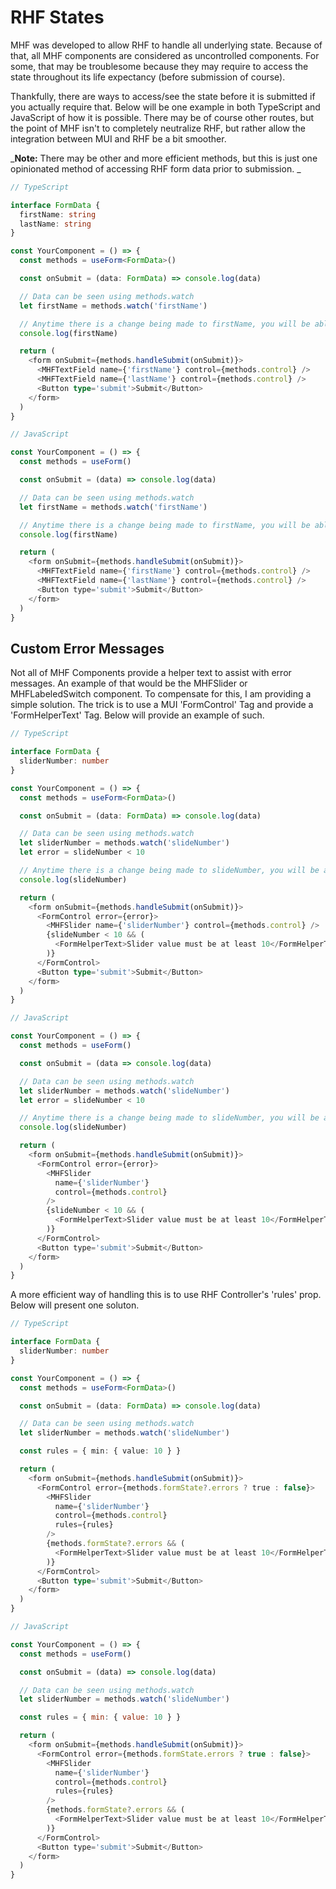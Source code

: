 
<Meta title='Examples/RHFStates' />

# RHF States

MHF was developed to allow RHF to handle all underlying state. Because of that, all MHF components
are considered as uncontrolled components. For some, that may be troublesome because they may
require to access the state throughout its life expectancy (before submission of course).

Thankfully, there are ways to access/see the state before it is submitted if you actually require
that. Below will be one example in both TypeScript and JavaScript of how it is possible. There may be of course other routes, but
the point of MHF isn't to completely neutralize RHF, but rather allow the integration between
MUI and RHF be a bit smoother.

_**Note:** There may be other and more efficient methods, but this is just one opinionated method of accessing RHF form data prior to submission. _

```ts
// TypeScript

interface FormData {
  firstName: string
  lastName: string
}

const YourComponent = () => {
  const methods = useForm<FormData>()

  const onSubmit = (data: FormData) => console.log(data)

  // Data can be seen using methods.watch
  let firstName = methods.watch('firstName')

  // Anytime there is a change being made to firstName, you will be able to see/track.
  console.log(firstName)

  return (
    <form onSubmit={methods.handleSubmit(onSubmit)}>
      <MHFTextField name={'firstName'} control={methods.control} />
      <MHFTextField name={'lastName'} control={methods.control} />
      <Button type='submit'>Submit</Button>
    </form>
  )
}
```

```js
// JavaScript

const YourComponent = () => {
  const methods = useForm()

  const onSubmit = (data) => console.log(data)

  // Data can be seen using methods.watch
  let firstName = methods.watch('firstName')

  // Anytime there is a change being made to firstName, you will be able to see/track.
  console.log(firstName)

  return (
    <form onSubmit={methods.handleSubmit(onSubmit)}>
      <MHFTextField name={'firstName'} control={methods.control} />
      <MHFTextField name={'lastName'} control={methods.control} />
      <Button type='submit'>Submit</Button>
    </form>
  )
}
```

## Custom Error Messages

Not all of MHF Components provide a helper text to assist with error messages. An example of that
would be the MHFSlider or MHFLabeledSwitch component. To compensate for this, I am providing a
simple solution. The trick is to use a MUI 'FormControl' Tag and provide a 'FormHelperText' Tag.
Below will provide an example of such.

```ts
// TypeScript

interface FormData {
  sliderNumber: number
}

const YourComponent = () => {
  const methods = useForm<FormData>()

  const onSubmit = (data: FormData) => console.log(data)

  // Data can be seen using methods.watch
  let sliderNumber = methods.watch('slideNumber')
  let error = slideNumber < 10

  // Anytime there is a change being made to slideNumber, you will be able to see/track.
  console.log(slideNumber)

  return (
    <form onSubmit={methods.handleSubmit(onSubmit)}>
      <FormControl error={error}>
        <MHFSlider name={'sliderNumber'} control={methods.control} />
        {slideNumber < 10 && (
          <FormHelperText>Slider value must be at least 10</FormHelperText>
        )}
      </FormControl>
      <Button type='submit'>Submit</Button>
    </form>
  )
}
```

```js
// JavaScript

const YourComponent = () => {
  const methods = useForm()

  const onSubmit = (data => console.log(data)

  // Data can be seen using methods.watch
  let sliderNumber = methods.watch('slideNumber')
  let error = slideNumber < 10

  // Anytime there is a change being made to slideNumber, you will be able to see/track.
  console.log(slideNumber)

  return (
    <form onSubmit={methods.handleSubmit(onSubmit)}>
      <FormControl error={error}>
        <MHFSlider
          name={'sliderNumber'}
          control={methods.control}
        />
        {slideNumber < 10 && (
          <FormHelperText>Slider value must be at least 10</FormHelperText>
        )}
      </FormControl>
      <Button type='submit'>Submit</Button>
    </form>
  )
}
```

A more efficient way of handling this is to use RHF Controller's 'rules' prop. Below will present
one soluton.

```ts
// TypeScript

interface FormData {
  sliderNumber: number
}

const YourComponent = () => {
  const methods = useForm<FormData>()

  const onSubmit = (data: FormData) => console.log(data)

  // Data can be seen using methods.watch
  let sliderNumber = methods.watch('slideNumber')

  const rules = { min: { value: 10 } }

  return (
    <form onSubmit={methods.handleSubmit(onSubmit)}>
      <FormControl error={methods.formState?.errors ? true : false}>
        <MHFSlider
          name={'sliderNumber'}
          control={methods.control}
          rules={rules}
        />
        {methods.formState?.errors && (
          <FormHelperText>Slider value must be at least 10</FormHelperText>
        )}
      </FormControl>
      <Button type='submit'>Submit</Button>
    </form>
  )
}
```

```js
// JavaScript

const YourComponent = () => {
  const methods = useForm()

  const onSubmit = (data) => console.log(data)

  // Data can be seen using methods.watch
  let sliderNumber = methods.watch('slideNumber')

  const rules = { min: { value: 10 } }

  return (
    <form onSubmit={methods.handleSubmit(onSubmit)}>
      <FormControl error={methods.formState.errors ? true : false}>
        <MHFSlider
          name={'sliderNumber'}
          control={methods.control}
          rules={rules}
        />
        {methods.formState?.errors && (
          <FormHelperText>Slider value must be at least 10</FormHelperText>
        )}
      </FormControl>
      <Button type='submit'>Submit</Button>
    </form>
  )
}
```

